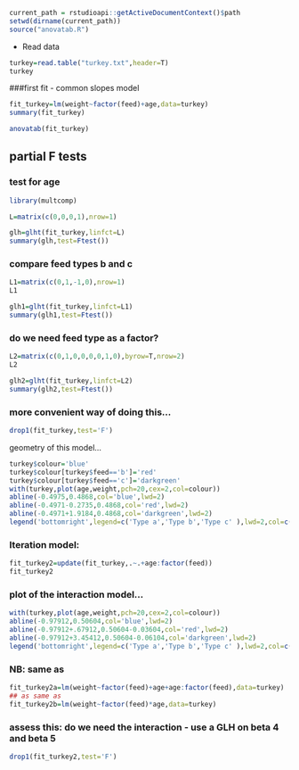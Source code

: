 ```r
current_path = rstudioapi::getActiveDocumentContext()$path
setwd(dirname(current_path))
source("anovatab.R")
```
- Read data 
```r
turkey=read.table("turkey.txt",header=T)
turkey
```
  
###first fit - common slopes model

```r
fit_turkey=lm(weight~factor(feed)+age,data=turkey)
summary(fit_turkey)

```
```r
anovatab(fit_turkey)

```
  
## partial F tests
### test for age
```r
library(multcomp)

```

```r
L=matrix(c(0,0,0,1),nrow=1)
```

```r
glh=glht(fit_turkey,linfct=L)
summary(glh,test=Ftest())
```
  
### compare feed types b and c

```r
L1=matrix(c(0,1,-1,0),nrow=1)
L1
```

```r
glh1=glht(fit_turkey,linfct=L1)
summary(glh1,test=Ftest())
```
  
### do we need feed type as a factor?
```r
L2=matrix(c(0,1,0,0,0,0,1,0),byrow=T,nrow=2)
L2
```

```r
glh2=glht(fit_turkey,linfct=L2)
summary(glh2,test=Ftest())
```
  
### more convenient way of doing this…
```r
drop1(fit_turkey,test='F')

```
geometry of this model…
```r
turkey$colour='blue'
turkey$colour[turkey$feed=='b']='red'
turkey$colour[turkey$feed=='c']='darkgreen'
with(turkey,plot(age,weight,pch=20,cex=2,col=colour))
abline(-0.4975,0.4868,col='blue',lwd=2)
abline(-0.4971-0.2735,0.4868,col='red',lwd=2)
abline(-0.4971+1.9184,0.4868,col='darkgreen',lwd=2)
legend('bottomright',legend=c('Type a','Type b','Type c' ),lwd=2,col=c('blue','red','darkgreen'))
```
  
### Iteration model:
```r
fit_turkey2=update(fit_turkey,.~.+age:factor(feed))
fit_turkey2
```


### plot of the interaction model…
```r
with(turkey,plot(age,weight,pch=20,cex=2,col=colour))
abline(-0.97912,0.50604,col='blue',lwd=2)
abline(-0.97912+.67912,0.50604-0.03604,col='red',lwd=2)
abline(-0.97912+3.45412,0.50604-0.06104,col='darkgreen',lwd=2)
legend('bottomright',legend=c('Type a','Type b','Type c' ),lwd=2,col=c('blue','red','darkgreen'))
```
  

### NB: same as
```r
fit_turkey2a=lm(weight~factor(feed)+age+age:factor(feed),data=turkey)
## as same as 
fit_turkey2b=lm(weight~factor(feed)*age,data=turkey)
```


### assess this: do we need the interaction - use a GLH on beta 4 and beta 5
```r
drop1(fit_turkey2,test='F')
```

